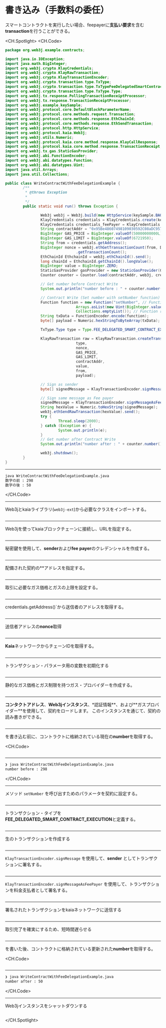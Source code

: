# 書き込み（手数料の委任）

スマートコントラクトを実行したい場合、feepayerに**支払い要求**を含む**transaction**を行うことができる。

<CH.Spotlight>
<CH.Code>

```java WriteContractWithFeeDelegationExample.java
package org.web3j.example.contracts;

import java.io.IOException;
import java.math.BigInteger;
import org.web3j.crypto.KlayCredentials;
import org.web3j.crypto.KlayRawTransaction;
import org.web3j.crypto.KlayTransactionEncoder;
import org.web3j.crypto.transaction.type.TxType;
import org.web3j.crypto.transaction.type.TxTypeFeeDelegatedSmartContractExecution;
import org.web3j.crypto.transaction.type.TxType.Type;
import org.web3j.tx.response.PollingTransactionReceiptProcessor;
import org.web3j.tx.response.TransactionReceiptProcessor;
import org.web3j.example.keySample;
import org.web3j.protocol.core.DefaultBlockParameterName;
import org.web3j.protocol.core.methods.request.Transaction;
import org.web3j.protocol.core.methods.response.EthChainId;
import org.web3j.protocol.core.methods.response.EthSendTransaction;
import org.web3j.protocol.http.HttpService;
import org.web3j.protocol.kaia.Web3j;
import org.web3j.utils.Numeric;
import org.web3j.protocol.kaia.core.method.response.KlayCallResponse;
import org.web3j.protocol.kaia.core.method.response.TransactionReceipt;
import org.web3j.tx.gas.StaticGasProvider;
import org.web3j.abi.FunctionEncoder;
import org.web3j.abi.datatypes.Function;
import org.web3j.abi.datatypes.Uint;
import java.util.Arrays;
import java.util.Collections;

public class WriteContractWithFeeDelegationExample {
        /**
         * @throws Exception
         *
         */
        public static void run() throws Exception {

                Web3j web3j = Web3j.build(new HttpService(keySample.BAOBAB_URL));
                KlayCredentials credentials = KlayCredentials.create(keySample.LEGACY_KEY_privkey);
                KlayCredentials credentials_feePayer = KlayCredentials.create(keySample.LEGACY_KEY_FEEPAYER_privkey);
                String contractAddr = "0x95Be48607498109030592C08aDC9577c7C2dD505";
                BigInteger GAS_PRICE = BigInteger.valueOf(50000000000L);
                BigInteger GAS_LIMIT = BigInteger.valueOf(6721950);
                String from = credentials.getAddress();
                BigInteger nonce = web3j.ethGetTransactionCount(from, DefaultBlockParameterName.LATEST).send()
                                .getTransactionCount();
                EthChainId EthchainId = web3j.ethChainId().send();
                long chainId = EthchainId.getChainId().longValue();
                BigInteger value = BigInteger.ZERO;
                StaticGasProvider gasProvider = new StaticGasProvider(GAS_PRICE, GAS_LIMIT);
                Counter counter = Counter.load(contractAddr, web3j, credentials.convertToCredentials(), gasProvider);

                // Get number before Contract Write
                System.out.println("number before : " + counter.number().send());

                // Contract Write (Set number with setNumber function)
                Function function = new Function("setNumber", // Function name
                                Arrays.asList(new Uint(BigInteger.valueOf(50))), // Function input parameters
                                Collections.emptyList()); // Function returned parameters
                String txData = FunctionEncoder.encode(function);
                byte[] payload = Numeric.hexStringToByteArray(txData);

                TxType.Type type = Type.FEE_DELEGATED_SMART_CONTRACT_EXECUTION;

                KlayRawTransaction raw = KlayRawTransaction.createTransaction(
                                type,
                                nonce,
                                GAS_PRICE,
                                GAS_LIMIT,
                                contractAddr,
                                value,
                                from,
                                payload);

                // Sign as sender
                byte[] signedMessage = KlayTransactionEncoder.signMessage(raw, chainId, credentials);

                // Sign same message as Fee payer
                signedMessage = KlayTransactionEncoder.signMessageAsFeePayer(raw, chainId, credentials_feePayer);
                String hexValue = Numeric.toHexString(signedMessage);
                web3j.ethSendRawTransaction(hexValue).send();
                try {
                        Thread.sleep(2000);
                } catch (Exception e) {
                        System.out.println(e);
                }
                // Get number after Contract Write
                System.out.println("number after : " + counter.number().send());

                web3j.shutdown();
        }
}
```

---

```zsh output
java WriteContractWithFeeDelegationExample.java
数字の前 : 298
数字の後 : 50
```

</CH.Code>

---

Web3jとkaiaライブラリ(`web3j-ext`)から必要なクラスをインポートする。

```java WriteContractWithFeeDelegationExample.java focus=1:28

```

---

Web3jを使ってkaiaブロックチェーンに接続し、URLを指定する。

```java WriteContractWithFeeDelegationExample.java focus=37

```

---

秘密鍵を使用して、**sender**および**fee payer**のクレデンシャルを作成する。

```java WriteContractWithFeeDelegationExample.java focus=38:39

```

---

配備された契約の\*\*アドレスを指定する。

```java WriteContractWithFeeDelegationExample.java focus=38

```

---

取引に必要なガス価格とガスの上限を設定する。

```java WriteContractWithFeeDelegationExample.java focus=41:42

```

---

credentials.getAddress()\`から送信者のアドレスを取得する。

```java WriteContractWithFeeDelegationExample.java focus=43

```

---

送信者アドレスの**nonce**取得

```java WriteContractWithFeeDelegationExample.java focus=44:45

```

---

**Kaia**ネットワークからチェーンIDを取得する。

```java WriteContractWithFeeDelegationExample.java focus=46:47

```

---

トランザクション・パラメータ用の変数を初期化する

```java WriteContractWithFeeDelegationExample.java focus=48

```

---

静的なガス価格とガス制限を持つガス・プロバイダーを作成する。

```java WriteContractWithFeeDelegationExample.java focus=49

```

---

**コンタクトアドレス**、**Web3jインスタンス**、\*認証情報**、および**ガスプロバイダー\*\*を使用して、契約をロードします。 このインスタンスを通じて、契約の読み書きができる。

```java WriteContractWithFeeDelegationExample.java focus=50

```

---

を書き込む前に、コントラクトに格納されている現在の**number**を取得する。

<CH.Code>
```java WriteContractWithFeeDelegationExample.java focus=52:53

````


---

```zsh output
❯ java WriteContractWithFeeDelegationExample.java
number before : 298

````

</CH.Code>

---

メソッド `setNumber` を呼び出すためのパラメータを契約に設定する。

```java WriteContractWithFeeDelegationExample.java focus=55:60

```

---

トランザクション・タイプを**FEE_DELEGATED_SMART_CONTRACT_EXECUTION**と定義する。

```java WriteContractWithFeeDelegationExample.java focus=62

```

---

生のトランザクションを作成する

```java WriteContractWithFeeDelegationExample.java focus=64:72

```

---

`KlayTransactionEncoder.signMessage` を使用して、**sender** としてトランザクションに署名する。

```java WriteContractWithFeeDelegationExample.java focus=74:75

```

---

`KlayTransactionEncoder.signMessageAsFeePayer` を使用して、トランザクションを料金支払者として署名する。

```java WriteContractWithFeeDelegationExample.java focus=77:78

```

---

署名されたトランザクションをkaiaネットワークに送信する

```java WriteContractWithFeeDelegationExample.java focus=80

```

---

取引完了を確実にするため、短時間遅らせる

```java WriteContractWithFeeDelegationExample.java focus=81:85

```

---

を書いた後、コントラクトに格納されている更新された**number**を取得する。

<CH.Code>
```java WriteContractWithFeeDelegationExample.java focus=86:87

````


---

```zsh output
❯ java WriteContractWithFeeDelegationExample.java
number after : 50

````

</CH.Code>

---

Web3jインスタンスをシャットダウンする

```java WriteContractWithFeeDelegationExample.java focus=89

```

</CH.Spotlight>
